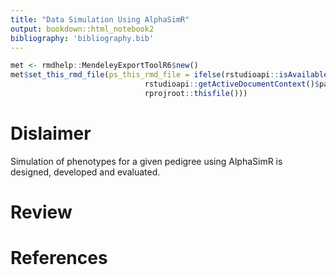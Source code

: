 ```yaml
---
title: "Data Simulation Using AlphaSimR"
output: bookdown::html_notebook2
bibliography: 'bibliography.bib'
---
```


```r
met <- rmdhelp::MendeleyExportToolR6$new()
met$set_this_rmd_file(ps_this_rmd_file = ifelse(rstudioapi::isAvailable(),
                              rstudioapi::getActiveDocumentContext()$path,
                              rprojroot::thisfile()))
```

# Dislaimer {-}
Simulation of phenotypes for a given pedigree using AlphaSimR is designed, developed and evaluated.


# Review


# References
